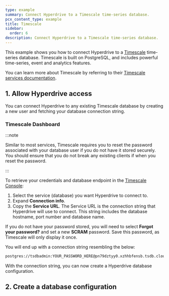 ```yaml
---
type: example
summary: Connect Hyperdrive to a Timescale time-series database.
pcx_content_type: example
title: Timescale
sidebar:
  order: 6
description: Connect Hyperdrive to a Timescale time-series database.
---
```



This example shows you how to connect Hyperdrive to a [Timescale](https://www.timescale.com/) time-series database. Timescale is built on PostgreSQL, and includes powerful time-series, event and analytics features.

You can learn more about Timescale by referring to their [Timescale services documentation](https://docs.timescale.com/getting-started/latest/services/).

## 1. Allow Hyperdrive access

You can connect Hyperdrive to any existing Timescale database by creating a new user and fetching your database connection string.

### Timescale Dashboard

:::note

Similar to most services, Timescale requires you to reset the password associated with your database user if you do not have it stored securely. You should ensure that you do not break any existing clients if when you reset the password.

:::

To retrieve your credentials and database endpoint in the [Timescale Console](https://console.cloud.timescale.com/):

1. Select the service (database) you want Hyperdrive to connect to.
2. Expand **Connection info**.
3. Copy the **Service URL**. The Service URL is the connection string that Hyperdrive will use to connect. This string includes the database hostname, port number and database name.

If you do not have your password stored, you will need to select **Forgot your password?** and set a new **SCRAM** password. Save this password, as Timescale will only display it once.

You will end up with a connection string resembling the below:

```txt
postgres://tsdbadmin:YOUR_PASSWORD_HERE@pn79dztyy0.xzhhbfensb.tsdb.cloud.timescale.com:31358/tsdb
```

With the connection string, you can now create a Hyperdrive database configuration.

## 2. Create a database configuration

<Render file="create-hyperdrive-config" />
<Render file="create-hyperdrive-config-next-steps" />
